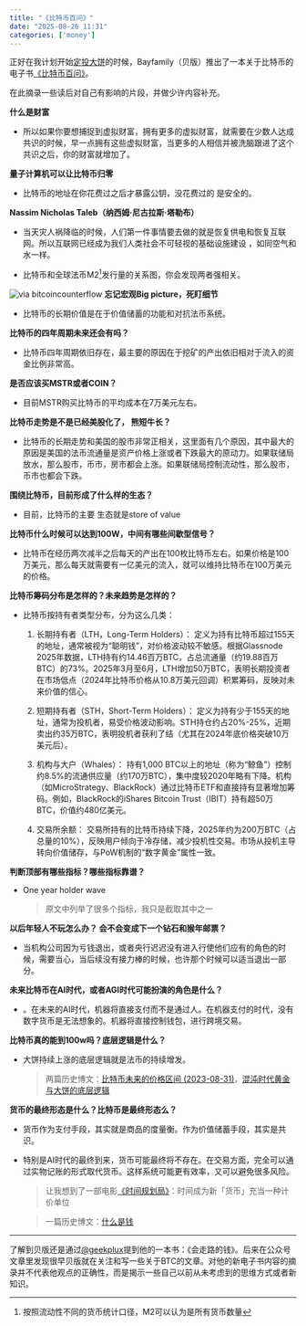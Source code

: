 ```yaml
---
title: "《比特币百问》"
date: "2025-08-26 11:31"
categories: ['money']
---
```


正好在我计划开始[定投大饼](/posts/bitcoin-dca-plan.qmd)的时候，Bayfamily（贝版）推出了一本关于比特币的电子书[《比特币百问》](https://blog.wenxuecity.com/myblog/23244/202508/11557.html)。

在此摘录一些读后对自己有影响的片段，并做少许内容补充。

**什么是财富**

- 所以如果你要想捕捉到虚拟财富，拥有更多的虚拟财富，就需要在少数人达成共识的时候，早一点拥有这些虚拟财富，当更多的人相信并被洗脑跟进了这个共识之后，你的财富就增加了。

**量子计算机可以让比特币归零**

- 比特币的地址在你花费过之后才暴露公钥，没花费过的 是安全的。

**Nassim Nicholas Taleb（纳西姆·尼古拉斯·塔勒布）**

- 当天灾人祸降临的时候，人们第一件事情要去做的就是恢复供电和恢复互联网。所以互联网已经成为我们人类社会不可轻视的基础设施建设
，如同空气和水一样。

- 比特币和全球法币M2^[按照流动性不同的货币统计口径，M2可以认为是所有货币数量]发行量的关系图，你会发现两者强相关。

![via [bitcoincounterflow](https://bitcoincounterflow.com/charts/m2-global/)](https://image.luozx.org/garden/2025/08/5ba91c3f9087caa6b957970936d99a6f.png)
**忘记宏观Big picture，死盯细节**

- 比特币的长期价值是在于价值储蓄的功能和对抗法币系统。

**比特币的四年周期未来还会有吗？**

- 比特币四年周期依旧存在，最主要的原因在于挖矿的产出依旧相对于流入的资金比例非常高。

**是否应该买MSTR或者COIN？**

- 目前MSTR购买比特币的平均成本在7万美元左右。

**比特币走势是不是已经美股化了， 熊短牛长？**

- 比特币的长期走势和美国的股市非常正相关，这里面有几个原因，其中最大的原因是美国的法币流通量是资产价格上涨或者下跌最大的原动力。如果联储局放水，那么股市，币市，房市都会上涨。如果联储局控制流动性，那么股市，币市也都会下跌。


**围绕比特币，目前形成了什么样的生态？**

- 目前，比特币的主要 生态就是store of value

**比特币什么时候可以达到100W，中间有哪些间歇型信号？**

- 比特币在经历两次减半之后每天的产出在100枚比特币左右。如果价格是100万美元，那么每天就需要有一亿美元的流入，就可以维持比特币在100万美元的价格。

**比特币筹码分布是怎样的？未来趋势是怎样的？**

- 比特币按持有者类型分布，分为这么几类：
  1. 长期持有者（LTH，Long-Term Holders）：
  定义为持有比特币超过155天的地址，通常被视为“聪明钱”，对价格波动较不敏感。根据Glassnode 2025年数据，LTH持有约14.46百万BTC，占总流通量（约19.88百万BTC）的73%。2025年3月至6月，LTH增加50万BTC，表明长期投资者在市场低点（2024年比特币价格从10.8万美元回调）积累筹码，反映对未来价值的信心。

  2. 短期持有者（STH，Short-Term Holders）：
  定义为持有少于155天的地址，通常为投机者，易受价格波动影响。STH持仓约占20%-25%，近期卖出约35万BTC，表明投机者获利了结（尤其在2024年底价格突破10万美元后）。

  3. 机构与大户（Whales）：
  持有1,000 BTC以上的地址（称为“鲸鱼”）控制约8.5%的流通供应量（约170万BTC），集中度较2020年略有下降。机构（如MicroStrategy、BlackRock）通过比特币ETF和直接持有显著增加筹码。例如，BlackRock的iShares Bitcoin Trust（IBIT）持有超50万BTC，价值约480亿美元。

  4. 交易所余额：
  交易所持有的比特币持续下降，2025年约为200万BTC（占总量的10%），反映用户倾向于冷存储，减少投机性交易。市场从投机主导转向价值储存，与PoW机制的“数字黄金”属性一致。

**判断顶部有哪些指标？哪些指标靠谱？**

- One year holder wave

  > 原文中列举了很多个指标，我只是截取其中之一 

**以后年轻人不玩怎么办？ 会不会变成下一个钻石和猴年邮票？**

- 当机构公司因为亏钱退出，或者央行迟迟没有进入行使他们应有的角色的时候，需要当心，当后续没有接力棒的时候，也许那个时候可以适当退出一部分。


**未来比特币在AI时代，或者AGI时代可能扮演的角色是什么？**

- 。在未来的AI时代，机器将直接支付而不是通过人。在机器支付的时代，没有数字货币是无法想象的。机器将直接控制钱包，进行跨境交易。

**比特币真的能到100w吗？底层逻辑是什么？**

- 大饼持续上涨的底层逻辑就是法币的持续增发。

  > 两篇历史博文：[比特币未来的价格区间 (2023-08-31)](https://www.wenxuecity.com/blog/202308/23244/31523.html)，[混沌时代黄金与大饼的底层逻辑](https://www.wenxuecity.com/blog/202504/23244/16633.html)


**货币的最终形态是什么？比特币是最终形态么？**

- 货币作为支付手段，其实就是商品的度量衡。作为价值储蓄手段，其实是共识。

- 特别是AI时代的最终到来，货币可能最终将不存在。在交易方面，完全可以通过实物记账的形式取代货币。这样系统可能更有效率，又可以避免很多风险。

  > 让我想到了一部电影[《时间规划局》](https://movie.douban.com/subject/4924142/)：时间成为新「货币」充当一种计价单位
  
  > 一篇历史博文：[什么是钱](https://blog.wenxuecity.com/blog/frontend.php?act=articlePrint&blogId=23244&date=201711&postId=1353)

----

了解到贝版还是通过[@geekplux](https://x.com/geekplux)提到他的一本书：《会走路的钱》。后来在公众号文章里发现很早贝版就在关注和写一些关于BTC的文章。对他的新电子书内容的摘录并不代表他观点的正确性，而是揭示一些自己以前从未考虑到的思维方式或者新知识。

